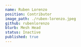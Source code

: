 ---
name: Ruben Lorenzo
position: Contributor
image_path: ./ruben-lorenzo.jpeg
github: rubenlorenzo
blurb: Mesh Head
status: Inactive
published: true
---
